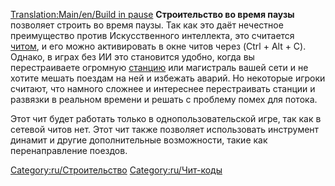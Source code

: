 [[Translation:Main/en/Build in pause]]{{en/-}}
{{ru/Заметка|Начиная с версии 1.1.0, это не чит, а [[Main/ru/Расширенные настройки|расширенная настройка]], которая позволяет выбрать, что можно делать во время паузы.}}
'''Строительство во время паузы''' позволяет строить во время паузы. Так как это даёт нечестное преимущество против Искусственного интеллекта, это считается [[Main/ru/Чит-коды|читом]], и его можно активировать в окне читов через (Ctrl + Alt + C). Однако, в играх без ИИ это становится удобно, когда вы перестраиваете огромную [[Main/ru/Станции|станцию]] или магистраль вашей сети и не хотите мешать поездам на ней и избежать аварий. Но некоторые игроки считают, что намного сложнее и интереснее перестраивать станции и развязки в реальном времени и решать с проблему помех для потока.

Этот чит будет работать только в однопользовательской игре, так как в сетевой читов нет. Этот чит также позволяет использовать инструмент динамит и другие дополнительные возможности, такие как перенаправление поездов.

[[Category:ru/Строительство]]
[[Category:ru/Чит-коды]]
